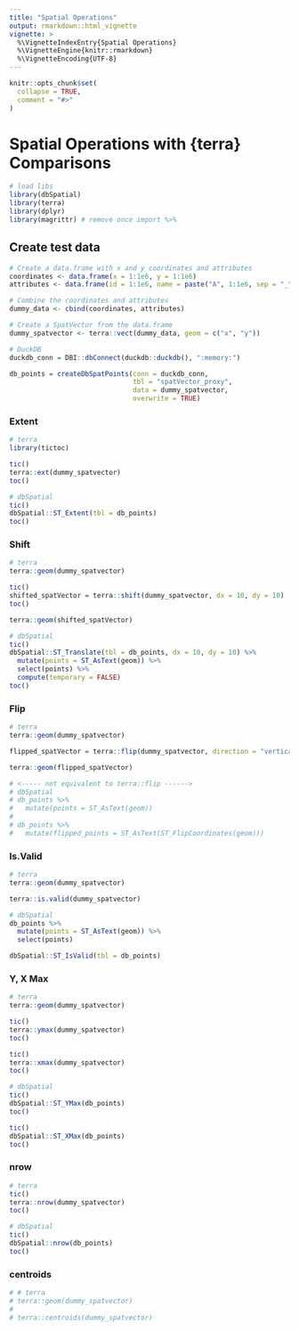 ```yaml
---
title: "Spatial Operations"
output: rmarkdown::html_vignette
vignette: >
  %\VignetteIndexEntry{Spatial Operations}
  %\VignetteEngine{knitr::rmarkdown}
  %\VignetteEncoding{UTF-8}
---
```


```r
knitr::opts_chunk$set(
  collapse = TRUE,
  comment = "#>"
)
```

# Spatial Operations with {terra} Comparisons

```r
# load libs
library(dbSpatial)
library(terra)
library(dplyr)
library(magrittr) # remove once import %>%
```

## Create test data
```r
# Create a data.frame with x and y coordinates and attributes
coordinates <- data.frame(x = 1:1e6, y = 1:1e6)
attributes <- data.frame(id = 1:1e6, name = paste("A", 1:1e6, sep = "_"))

# Combine the coordinates and attributes
dummy_data <- cbind(coordinates, attributes)

# Create a SpatVector from the data.frame
dummy_spatvector <- terra::vect(dummy_data, geom = c("x", "y"))

# DuckDB
duckdb_conn = DBI::dbConnect(duckdb::duckdb(), ":memory:")

db_points = createDbSpatPoints(conn = duckdb_conn,
                               tbl = "spatVector_proxy",
                               data = dummy_spatvector,
                               overwrite = TRUE)
```


### Extent
```r
# terra
library(tictoc)

tic()
terra::ext(dummy_spatvector)
toc()

# dbSpatial
tic()
dbSpatial::ST_Extent(tbl = db_points)
toc()
```

### Shift
```r
# terra
terra::geom(dummy_spatvector)

tic()
shifted_spatVector = terra::shift(dummy_spatvector, dx = 10, dy = 10)
toc()

terra::geom(shifted_spatVector)

# dbSpatial
tic()
dbSpatial::ST_Translate(tbl = db_points, dx = 10, dy = 10) %>%
  mutate(points = ST_AsText(geom)) %>%
  select(points) %>%
  compute(temporary = FALSE)
toc()
```

### Flip
```r
# terra
terra::geom(dummy_spatvector)

flipped_spatVector = terra::flip(dummy_spatvector, direction = "vertical")

terra::geom(flipped_spatVector)

# <----- not equivalent to terra::flip ------>
# dbSpatial
# db_points %>%
#   mutate(points = ST_AsText(geom))
# 
# db_points %>%
#   mutate(flipped_points = ST_AsText(ST_FlipCoordinates(geom)))

```

### Is.Valid
```r
# terra
terra::geom(dummy_spatvector)

terra::is.valid(dummy_spatvector)

# dbSpatial
db_points %>%
  mutate(points = ST_AsText(geom)) %>%
  select(points)

dbSpatial::ST_IsValid(tbl = db_points)
```


### Y, X Max
```r
# terra
terra::geom(dummy_spatvector)

tic()
terra::ymax(dummy_spatvector)
toc()

tic()
terra::xmax(dummy_spatvector)
toc()

# dbSpatial
tic()
dbSpatial::ST_YMax(db_points)
toc()

tic()
dbSpatial::ST_XMax(db_points)
toc()
```

### nrow
```r
# terra
tic()
terra::nrow(dummy_spatvector)
toc()

# dbSpatial
tic()
dbSpatial::nrow(db_points)
toc()
```

### centroids
```r
# # terra
# terra::geom(dummy_spatvector)
# 
# terra::centroids(dummy_spatvector)
```




